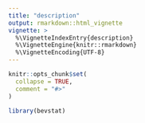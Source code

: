 ```yaml
---
title: "description"
output: rmarkdown::html_vignette
vignette: >
  %\VignetteIndexEntry{description}
  %\VignetteEngine{knitr::rmarkdown}
  %\VignetteEncoding{UTF-8}
---
```


```r
knitr::opts_chunk$set(
  collapse = TRUE,
  comment = "#>"
)
```

```r
library(bevstat)
```
